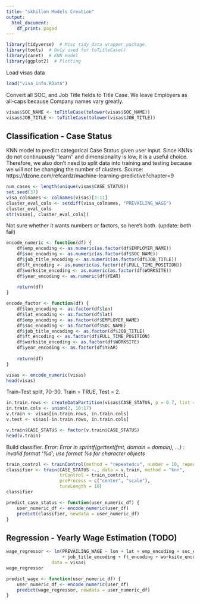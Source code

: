 ```yaml
---
title: "skhillon Models Creation"
output:
  html_document:
    df_print: paged
---
```


```r
library(tidyverse)  # Misc tidy data wrapper package.
library(tools)  # Only used for toTitleCase()
library(caret)  # KNN model  
library(ggplot2)  # Plotting
```

Load visas data
```r
load("visa_info.RData")
```

Convert all SOC, and Job Title fields to Title Case.
We leave Employers as all-caps because Company names vary greatly.
```r
visas$SOC_NAME <- toTitleCase(tolower(visas$SOC_NAME))
visas$JOB_TITLE <- toTitleCase(tolower(visas$JOB_TITLE))
```

## Classification - Case Status

KNN model to predict categorical Case Status given user input.
Since KNNs do not continuously "learn" and dimensionality is low, it is a useful choice.
Therefore, we also don't need to split data into training and testing because we will not be changing the number of clusters.
Source: https://dzone.com/refcardz/machine-learning-predictive?chapter=9
```r
num_cases <- length(unique(visas$CASE_STATUS))
set.seed(37)
visa_colnames <- colnames(visas)[3:11]
cluster_eval_cols <- setdiff(visa_colnames, "PREVAILING_WAGE")
cluster_eval_cols
str(visas[, cluster_eval_cols])
```

Not sure whether it wants numbers or factors, so here's both. (update: both fail)
```r
encode_numeric <- function(df) {
    df$emp_encoding <- as.numeric(as.factor(df$EMPLOYER_NAME))
    df$soc_encoding <- as.numeric(as.factor(df$SOC_NAME))
    df$job_title_encoding <- as.numeric(as.factor(df$JOB_TITLE))
    df$ft_encoding <- as.numeric(as.factor(df$FULL_TIME_POSITION))
    df$worksite_encoding <- as.numeric(as.factor(df$WORKSITE))
    df$year_encoding <- as.numeric(df$YEAR)
    
    return(df)
}

encode_factor <- function(df) {
    df$lon_encoding <- as.factor(df$lon)
    df$lat_encoding <- as.factor(df$lat)
    df$emp_encoding <- as.factor(df$EMPLOYER_NAME)
    df$soc_encoding <- as.factor(df$SOC_NAME)
    df$job_title_encoding <- as.factor(df$JOB_TITLE)
    df$ft_encoding <- as.factor(df$FULL_TIME_POSITION)
    df$worksite_encoding <- as.factor(df$WORKSITE)
    df$year_encoding <- as.factor(df$YEAR)
    
    return(df)
}

visas <- encode_numeric(visas)
head(visas)
```

Train-Test split, 70-30. Train = TRUE, Test = 2.
```r
in.train.rows <- createDataPartition(visas$CASE_STATUS, p = 0.7, list = FALSE)
in.train.cols <- union(2, 10:17)
v.train <- visas[in.train.rows, in.train.cols]
v.test <- visas[-in.train.rows, in.train.cols]

v.train$CASE_STATUS <- factor(v.train$CASE_STATUS)
head(v.train)
```

Build classifier.
*Error: Error in sprintf(gettext(fmt, domain = domain), ...) : invalid format '%d'; use format %s for character objects*
```r
train_control <- trainControl(method = "repeatedcv", number = 10, repeats = 3)
classifier <- train(CASE_STATUS ~., data = v.train, method = "knn",
                    trControl = train_control, 
                    preProcess = c("center", "scale"),
                    tuneLength = 10)
classifier
```

```r
predict_case_status <- function(user_numeric_df) {
    user_numeric_df <- encode_numeric(user_df)
    predict(classifier, newdata = user_numeric_df)
}
```

## Regression - Yearly Wage Estimation (TODO)
```r
wage_regressor <- lm(PREVAILING_WAGE ~ lon + lat + emp_encoding + soc_encoding 
                     + job_title_encoding + ft_encoding + worksite_encoding + year_encoding,
                 data = visas)
wage_regressor
```

```r
predict_wage <- function(user_numeric_df) {
    user_numeric_df <- encode_numeric(user_df)
    predict(wage_regressor, newdata = user_numeric_df)
}
```
